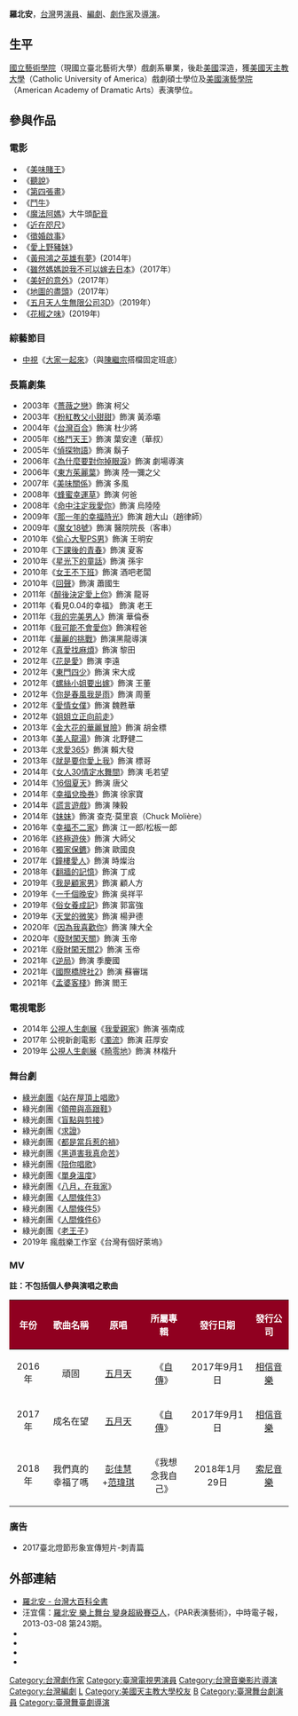 {{unreferenced|time=2020-11-18}}
{{藝人
| name = 羅北安
| type = 導演
| 羅馬拼音 = Lo Pei-An
| 暱稱 = 胖哥哥
| 國籍 = {{ROC}}
| birth_date = {{birth year and age|1959}}
| 出生地點 = {{TWN}}
|職業 = [[台灣演員|演員]]、[[編劇|編劇]]、[[劇作家|劇作家]]及[[台灣導演|導演]]
| 教育程度 = [[國立藝術學院|國立藝術學院]]戲劇系<br>[[美國天主教大學|美國天主教大學]]戲劇碩士學位<br>[[美國演藝學院|美國演藝學院]]表演學位
| 配偶 =
| 兒女 = 
|相關團體 = [[綠光劇團|綠光劇團]]團長
| imdb = 2719107
}}
'''羅北安'''{{BD|1959年}}，[[台灣|台灣]]男[[演員|演員]]、[[編劇|編劇]]、[[劇作家|劇作家]]及[[台灣導演|導演]]。

==生平==
[[國立藝術學院|國立藝術學院]]（現國立臺北藝術大學）戲劇系畢業，後赴[[美國|美國]]深造，獲[[美國天主教大學|美國天主教大學]]（Catholic University of America）戲劇碩士學位及[[美國演藝學院|美國演藝學院]]（American Academy of Dramatic Arts）表演學位。

==參與作品==

===電影===
*《[[美味賭王|美味賭王]]》
*《[[聽說|聽說]]》
*《[[第四張畫|第四張畫]]》
*《[[鬥牛_(台灣電影)|鬥牛]]》
*《[[魔法阿媽|魔法阿媽]]》大牛頭[[配音|配音]]
*《[[近在咫尺|近在咫尺]]》
*《[[徵婚啟事|徵婚啟事]]》
*《[[愛上野豬妹|愛上野豬妹]]》
*《[[黃飛鴻之英雄有夢|黃飛鴻之英雄有夢]]》(2014年)
*《[[雖然媽媽說我不可以嫁去日本|雖然媽媽說我不可以嫁去日本]]》（2017年）
*《[[美好的意外|美好的意外]]》（2017年）
*《[[地圖的盡頭|地圖的盡頭]]》（2017年）
*《[[五月天人生無限公司3D|五月天人生無限公司3D]]》（2019年）
*《[[花椒之味|花椒之味]]》(2019年)

===綜藝節目===
*[[中視|中視]]《[[大家一起來|大家一起來]]》（與[[陳繼宗|陳繼宗]]搭檔固定班底）

===長篇劇集===
* 2003年《[[薔薇之戀|薔薇之戀]]》飾演 柯父
* 2003年《[[粉紅教父小甜甜|粉紅教父小甜甜]]》飾演 黃添壩
* 2004年《[[台灣百合_(電視劇)|台灣百合]]》飾演 杜少將
* 2005年《[[格鬥天王_(電視劇)|格鬥天王]]》飾演 葉安達（華叔）
* 2005年《[[偵探物語|偵探物語]]》飾演 鬍子
* 2006年《[[為什麼要對你掉眼淚|為什麼要對你掉眼淚]]》飾演 劇場導演
* 2006年《[[東方茱麗葉|東方茱麗葉]]》飾演 陸一彌之父
* 2007年《[[美味關係_(台灣電視劇)|美味關係]]》飾演 多風
* 2008年《[[蜂蜜幸運草_(台灣電視劇)|蜂蜜幸運草]]》飾演 何爸
* 2008年《[[命中注定我愛你|命中注定我愛你]]》飾演 烏陸陸
* 2009年《[[那一年的幸福時光|那一年的幸福時光]]》飾演 趙大山（趙律師）
* 2009年《[[魔女18號|魔女18號]]》飾演 醫院院長（客串）
* 2010年《[[偷心大聖PS男|偷心大聖PS男]]》飾演 王明安
* 2010年《[[下課後的青春|下課後的青春]]》飾演 夏客
* 2010年《[[星光下的童話|星光下的童話]]》飾演 孫宇
* 2010年《[[女王不下班|女王不下班]]》飾演 酒吧老闆
* 2010年《[[回聲|回聲]]》飾演 蕭國生
* 2011年《[[醉後決定愛上你|醉後決定愛上你]]》飾演 龍哥
* 2011年《看見0.04的幸福》 飾演 老王
* 2011年《[[我的完美男人|我的完美男人]]》飾演 華倫泰
* 2011年《[[我可能不會愛你|我可能不會愛你]]》飾演程爸
* 2011年《[[華麗的挑戰_(電視劇)|華麗的挑戰]]》飾演黑龍導演
* 2012年《[[真愛找麻煩|真愛找麻煩]]》飾演 黎田
* 2012年《[[花是愛|花是愛]]》飾演 李遠
* 2012年《[[東門四少|東門四少]]》飾演 宋大成
* 2012年《[[螺絲小姐要出嫁|螺絲小姐要出嫁]]》飾演 王董
* 2012年《[[你是春風我是雨_(電視劇)|你是春風我是雨]]》飾演 周董
* 2012年《[[愛情女僕|愛情女僕]]》飾演 魏甦華
* 2012年《[[姐姐立正向前走|姐姐立正向前走]]》
* 2013年《[[金大花的華麗冒險|金大花的華麗冒險]]》飾演 胡金標
* 2013年《[[美人龍湯|美人龍湯]]》飾演 北野健二
* 2013年《[[求愛365|求愛365]]》飾演 賴大發
* 2013年《[[就是要你愛上我|就是要你愛上我]]》飾演 標哥
* 2014年《[[女人30情定水舞間|女人30情定水舞間]]》飾演 毛若望
* 2014年《[[16個夏天|16個夏天]]》飾演 唐父
* 2014年《[[幸福兌換券|幸福兌換券]]》飾演 徐家寶
* 2014年《[[謊言遊戲|謊言遊戲]]》飾演 陳毅
* 2014年《[[妹妹_(電視劇)|妹妹]]》飾演 查克·莫里哀（Chuck Molière）
* 2016年《[[幸福不二家|幸福不二家]]》飾演 江一郎/松板一郎
* 2016年《[[終極遊俠|終極遊俠]]》飾演 大師父
* 2016年《[[獨家保鑣|獨家保鑣]]》飾演 歐國良
* 2017年《[[鐘樓愛人|鐘樓愛人]]》飾演 時燦治
* 2018年《[[翻牆的記憶|翻牆的記憶]]》飾演 丁成
* 2019年《[[我是顧家男|我是顧家男]]》飾演 顧人方
* 2019年《[[一千個晚安|一千個晚安]]》飾演 吳祥平
* 2019年《[[俗女養成記|俗女養成記]]》飾演 郭富強
* 2019年《[[天堂的微笑|天堂的微笑]]》飾演 楊尹德
* 2020年《[[因為我喜歡你|因為我喜歡你]]》飾演 陳大全
* 2020年《[[廢財闖天關|廢財闖天關]]》飾演 玉帝
* 2021年《[[廢財闖天關|廢財闖天關2]]》飾演 玉帝
* 2021年《[[逆局|逆局]]》飾演 季慶國
* 2021年《[[國際橋牌社2|國際橋牌社2]]》飾演 蘇審瑞
* 2021年《[[孟婆客棧_(電視劇)|孟婆客棧]]》飾演 閻王

===電視電影===
*2014年 [[公視人生劇展|公視人生劇展]]《[[我愛親家|我愛親家]]》飾演 張南成
*2017年 公視新創電影《[[濁流|濁流]]》飾演 莊厚安
*2019年 [[公視人生劇展|公視人生劇展]]《[[畸零地|畸零地]]》飾演 林楷升

===舞台劇===
*[[綠光劇團|綠光劇團]]《[[站在屋頂上唱歌|站在屋頂上唱歌]]》
*綠光劇團《[[領帶與高跟鞋|領帶與高跟鞋]]》
*綠光劇團《[[盲點與剪接|盲點與剪接]]》
*綠光劇團《[[求證|求證]]》
*綠光劇團《[[都是當兵惹的禍|都是當兵惹的禍]]》
*綠光劇團《[[黑道害我真命苦|黑道害我真命苦]]》
*綠光劇團《[[陪你唱歌|陪你唱歌]]》
*綠光劇團《[[單身溫度|單身溫度]]》
*綠光劇團《[[八月，在我家|八月，在我家]]》
*綠光劇團《[[人間條件3|人間條件3]]》
*綠光劇團《[[人間條件5|人間條件5]]》
*綠光劇團《[[人間條件6|人間條件6]]》
*綠光劇團《[[老王子|老王子]]》
*2019年 瘋戲樂工作室《台灣有個好萊塢》

===MV===
'''註：不包括個人參與演唱之歌曲'''
{| class="wikitable" width="100%"
!style="width:5%; background: #900020; color:white" align="center"|年份
!style="width:12%; background: #900020; color:white" align="center"|歌曲名稱
!style="width:12%; background: #900020; color:white" align="center"|原唱
!style="width:11%; background: #900020; color:white" align="center"|所屬專輯
!style="width:16%; background: #900020; color:white" align="center"|發行日期
!style="width:10%; background: #900020; color:white" align="center"|發行公司
|-
|<center>2016年||<center>頑固||<center>[[五月天|五月天]]||<center>《[[自傳_(五月天專輯)|自傳]]》 ||<center>2017年9月1日||<center>[[相信音樂|相信音樂]]
|-
|<center>2017年||<center>成名在望||<center>[[五月天|五月天]]||<center>《[[自傳_(五月天專輯)|自傳]]》 ||<center>2017年9月1日||<center>[[相信音樂|相信音樂]]
|-
|<center>2018年||<center>我們真的幸福了嗎||<center>[[彭佳慧|彭佳慧]]+[[范瑋琪|范瑋琪]]||<center>《我想念我自己》 ||<center>2018年1月29日||<center>[[索尼音樂|索尼音樂]]
|}

===廣告===
*2017臺北燈節形象宣傳短片-刺青篇

==外部連結==
*[http://nrch.culture.tw/twpedia.aspx?id=13618 羅北安 - 台灣大百科全書] {{Wayback|url=http://nrch.culture.tw/twpedia.aspx?id=13618 |date=20210227154727 }}
*汪宜儒：[https://web.archive.org/web/20140310080714/http://mag.chinatimes.com/mag-cnt.aspx?artid=18590&page=1 羅北安 樂上舞台 變身超級賽亞人]，《PAR表演藝術》，中時電子報，2013-03-08 第243期。
* {{imdb name|2719107}}{{en}}
* {{hkmdb name|33550}}
* {{douban people}}
* {{Mtime people|1671169}}

{{DEFAULTSORT:Luo羅}}
[[Category:台灣劇作家|Category:台灣劇作家]]
[[Category:臺灣電視男演員|Category:臺灣電視男演員]]
[[Category:台灣音樂影片導演|Category:台灣音樂影片導演]]
[[Category:台灣編劇|Category:台灣編劇]]
[[Category:國立藝術學院校友|L]]
[[Category:美國天主教大學校友|Category:美國天主教大學校友]]
[[Category:羅姓|B]]
[[Category:臺灣舞台劇演員|Category:臺灣舞台劇演員]]
[[Category:臺灣舞臺劇導演|Category:臺灣舞臺劇導演]]